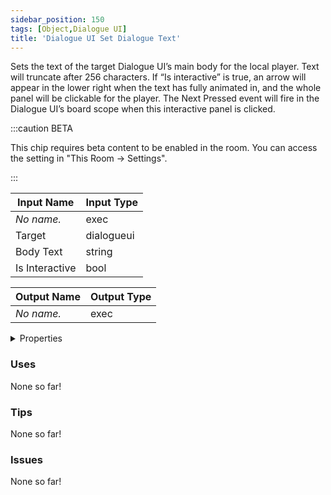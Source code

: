 ```yaml
---
sidebar_position: 150
tags: [Object,Dialogue UI]
title: 'Dialogue UI Set Dialogue Text'
---
```


Sets the text of the target Dialogue UI’s main body for the local player. Text will truncate after 256 characters. If “Is interactive” is true, an arrow will appear in the lower right when the text has fully animated in, and the whole panel will be clickable for the player. The Next Pressed event will fire in the Dialogue UI’s board scope when this interactive panel is clicked.

:::caution BETA

This chip requires beta content to be enabled in the room. You can access the setting in "This Room -> Settings".

:::


<EsbSvg />

| Input Name | Input Type |
|-----------|-----------|
| *No name.* | exec |
| Target | dialogueui |
| Body Text | string |
| Is Interactive | bool |

| Output Name | Output Type |
|-----------|-----------|
| *No name.* | exec |


<details>
  <summary>Properties</summary>
  <div>
    <div>
    <table>
      <thead>
        <tr>
          <th>Is beta required?</th>
          <th>✅</th>
        </tr>
        <tr>
          <th>Is this chip a trolling risk?</th>
          <th>❌</th>
        </tr>
        <tr>
          <th>Is this chip a role assignment risk?</th>
          <th>❌</th>
        </tr>
        <tr>
          <th>Chip UUID</th>
          <th>bc6602e4-e88b-4db4-9655-0a6baf50997e</th>
        </tr>
      </thead>
    </table>
    </div>
  </div>
</details>

### Uses

None so far!

### Tips

None so far!

### Issues

None so far!